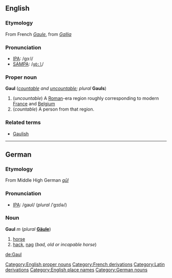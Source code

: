 ==English==
===Etymology===
From French ''[[Gaule]]'', from {{L.}} ''[[Gallia]]''

===Pronunciation===
*[[Wiktionary:Pronunciation_key|IPA]]: /ɡɔːl/
*[[Wiktionary:Pronunciation_key|SAMPA]]: /<tt>gO:l</tt>/

===Proper noun===
'''Gaul''' (''[[countable]] and [[uncountable]]; plural'' '''Gauls''')
#(''uncountable'') A [[Roman]]-era region roughly corresponding to modern [[France]] and [[Belgium]]
#(''countable'') A person from that region.

===Related terms===
*[[Gaulish]]

----
==German==
===Etymology===
From Middle High German ''[[gūl]]''

===Pronunciation===
*[[Wiktionary:Pronunciation_key|IPA]]: /ɡaʊl/ (''plural'' /ˈɡɔɪlə/)

===Noun===
'''Gaul''' ''m'' (''plural'' '''[[Gäule]]''')

#[[horse]]
#[[hack]], [[nag]] (''bad, old or incapable horse'')

[[Category:English proper nouns]]
[[Category:French derivations]]
[[Category:Latin derivations]]
[[Category:English place names]]
[[Category:German nouns]]

[[de:Gaul]]